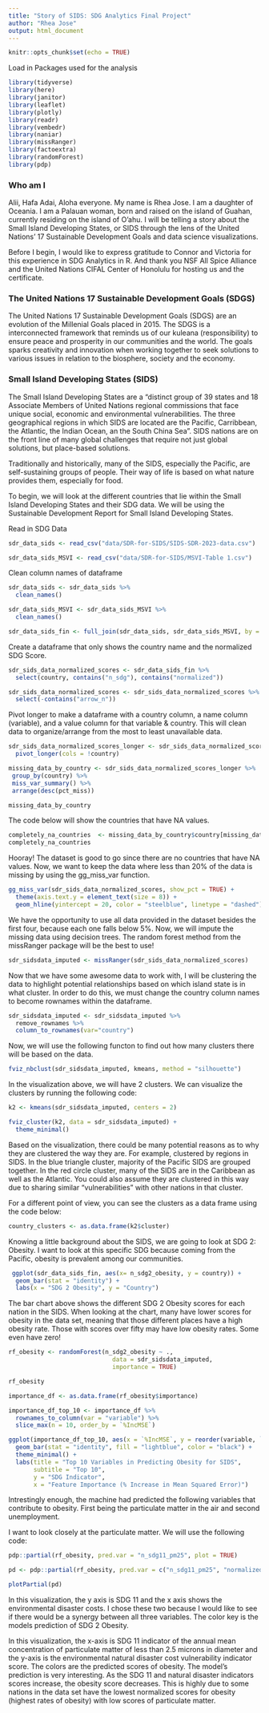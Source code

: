 ```yaml
---
title: "Story of SIDS: SDG Analytics Final Project"
author: "Rhea Jose"
output: html_document
---
```


```r
knitr::opts_chunk$set(echo = TRUE)
```


Load in Packages used for the analysis

```r
library(tidyverse)
library(here)
library(janitor)
library(leaflet)
library(plotly)
library(readr)
library(vembedr)
library(naniar)
library(missRanger)
library(factoextra)
library(randomForest)
library(pdp)
```

### Who am I 

Alii, Hafa Adai, Aloha everyone. My name is Rhea Jose. I am a daughter of Oceania. I am a Palauan woman, born and raised on the island of Guahan, currently residing on the island of O'ahu. I will be telling a story about the Small Island Developing States, or SIDS through the lens of the United Nations' 17 Sustainable Development Goals and data science visualizations.

Before I begin, I would like to express gratitude to Connor and Victoria for this experience in SDG Analytics in R. And thank you NSF All Spice Alliance and the United Nations CIFAL Center of Honolulu for hosting us and the certificate. 


### The United Nations 17 Sustainable Development Goals (SDGS)

The United Nations 17 Sustainable Development Goals (SDGS) are an evolution of the Millenial Goals placed in 2015. The SDGS is a interconnected framework that reminds us of our kuleana (responsibility) to ensure peace and prosperity in our communities and the world. The goals sparks creativity and innovation when working together to seek solutions to various issues in relation to the biosphere, society and the economy. 

### Small Island Developing States (SIDS)

The Small Island Developing States are a "distinct group of 39 states and 18 Associate Members of United Nations regional commissions that face unique social, economic and environmental vulnerabilities. The three geographical regions in which SIDS are located are the Pacific, Carribbean, the Atlantic, the Indian Ocean, an the South China Sea". SIDS nations are on the front line of many global challenges that require not just global solutions, but place-based solutions. 

Traditionally and historically, many of the SIDS, especially the Pacific, are self-sustaining groups of people. Their way of life is based on what nature provides them, especially for food. 

To begin, we will look at the different countries that lie within the Small Island Developing States and their SDG data. We will be using the Sustainable Development Report for Small Island Developing States.

Read in SDG Data

```r
sdr_data_sids <- read_csv("data/SDR-for-SIDS/SIDS-SDR-2023-data.csv")
```

```r
sdr_data_sids_MSVI <- read_csv("data/SDR-for-SIDS/MSVI-Table 1.csv")
```

Clean column names of dataframe 

```r
sdr_data_sids <- sdr_data_sids %>%
  clean_names()
```

```r
sdr_data_sids_MSVI <- sdr_data_sids_MSVI %>%
  clean_names()
```

```r
sdr_data_sids_fin <- full_join(sdr_data_sids, sdr_data_sids_MSVI, by = "country")
```


Create a dataframe that only shows the country name and the normalized SDG Score. 

```r
sdr_sids_data_normalized_scores <- sdr_data_sids_fin %>% 
  select(country, contains("n_sdg"), contains("normalized"))

sdr_sids_data_normalized_scores <- sdr_sids_data_normalized_scores %>%
  select(-contains("arrow_n"))
```

Pivot longer to make a dataframe with a country column, a name column (variable), and a value column for that variable & country. This will clean data to organize/arrange from the most to least unavailable data. 

```r
sdr_sids_data_normalized_scores_longer <- sdr_sids_data_normalized_scores %>%
  pivot_longer(cols = !country)
```

```r
missing_data_by_country <- sdr_sids_data_normalized_scores_longer %>%
 group_by(country) %>%
 miss_var_summary() %>% 
 arrange(desc(pct_miss))

missing_data_by_country
```

The code below will show the countries that have NA values. 
```r
completely_na_countries  <- missing_data_by_country$country[missing_data_by_country$pct_miss == 100]
completely_na_countries
```

Hooray! The dataset is good to go since there are no countries that have NA values. Now, we want to keep the data where less than 20% of the data is missing by using the gg_miss_var function. 

```r
gg_miss_var(sdr_sids_data_normalized_scores, show_pct = TRUE) +
  theme(axis.text.y = element_text(size = 8)) +
  geom_hline(yintercept = 20, color = "steelblue", linetype = "dashed")
```

We have the opportunity to use all data provided in the dataset besides the first four, because each one falls below 5%. Now, we will impute the missing data using decision trees. The random forest method from the missRanger package will be the best to use!

```r
sdr_sidsdata_imputed <- missRanger(sdr_sids_data_normalized_scores)
```

Now that we have some awesome data to work with, I will be clustering the data to highlight potential relationships based on which island state is in what cluster. In order to do this, we must change the country column names to become rownames within the dataframe. 

```r
sdr_sidsdata_imputed <- sdr_sidsdata_imputed %>%
  remove_rownames %>%
  column_to_rownames(var="country")
```

Now, we will use the following functon to find out how many clusters there will be based on the data. 
```r
fviz_nbclust(sdr_sidsdata_imputed, kmeans, method = "silhouette")
```
In the visualization above,  we will have 2 clusters. We can visualize the clusters by running the following code:

```r
k2 <- kmeans(sdr_sidsdata_imputed, centers = 2)
```

```r
fviz_cluster(k2, data = sdr_sidsdata_imputed) +
  theme_minimal()
```
Based on the visualization, there could be many potential reasons as to why they are clustered the way they are. For example, clustered by regions in SIDS. In the blue triangle cluster, majority of the Pacific SIDS are grouped together. In the red circle cluster, many of the SIDS are in the Caribbean as well as the Atlantic. You could also assume they are clustered in this way due to sharing similar "vulnerabilities" with other nations in that cluster.  

For a different point of view, you can see the clusters as a data frame using the code below: 

```r
country_clusters <- as.data.frame(k2$cluster)
```

Knowing a little background about the SIDS, we are going to look at SDG 2: Obesity. I want to look at this specific SDG because coming from the Pacific, obesity is prevalent among our communities. 

```r
 ggplot(sdr_data_sids_fin, aes(x= n_sdg2_obesity, y = country)) +
  geom_bar(stat = "identity") +
  labs(x = "SDG 2 Obesity", y = "Country")
```
 The bar chart above shows the different SDG 2 Obesity scores for each nation in the SIDS. When looking at the chart, many have lower scores for obesity in the data set, meaning that those different places have a high obesity rate. Those with scores over fifty may have low obesity rates. Some even have zero!

```r
rf_obesity <- randomForest(n_sdg2_obesity ~ .,
                             data = sdr_sidsdata_imputed,
                             importance = TRUE)
```

```r
rf_obesity
```

```r
importance_df <- as.data.frame(rf_obesity$importance)
```

```r
importance_df_top_10 <- importance_df %>%
  rownames_to_column(var = "variable") %>%
  slice_max(n = 10, order_by = `%IncMSE`)
```

```r
ggplot(importance_df_top_10, aes(x = `%IncMSE`, y = reorder(variable, `%IncMSE`))) +
  geom_bar(stat = "identity", fill = "lightblue", color = "black") +
  theme_minimal() +
  labs(title = "Top 10 Variables in Predicting Obesity for SIDS",
       subtitle = "Top 10",
       y = "SDG Indicator",
       x = "Feature Importance (% Increase in Mean Squared Error)")
```

Intrestingly enough, the machine had predicted the following variables that contribute to obesity. First being the particulate matter in the air and second unemployment. 

I want to look closely at the particulate matter. We will use the following code: 

```r
pdp::partial(rf_obesity, pred.var = "n_sdg11_pm25", plot = TRUE)
```

```r
pd <- pdp::partial(rf_obesity, pred.var = c("n_sdg11_pm25", "normalized_score_env_disastcost"))

plotPartial(pd)
```
In this visualization, the y axis is SDG 11 and the x axis shows the environmental disaster costs. I chose these two because I would like to see if there would be a synergy between all three variables. The color key is the models prediction of SDG 2 Obesity.


In this visualization, the x-axis is SDG 11 indicator of the annual mean concentration of particulate matter of less than 2.5 microns in diameter and the y-axis is the environmental natural disaster cost vulnerability indicator score. The colors are the predicted scores of obesity.
The model's prediction is very interesting. As the SDG 11 and natural disaster indicators scores increase, the obesity score decreases. This is highly due to some nations in the data set have the lowest normalized scores for obesity (highest rates of obesity) with low scores of particulate matter. 








